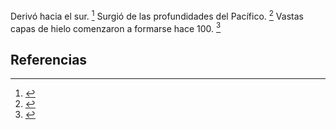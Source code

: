 Derivó hacia el sur. <ref>{{lib|LU|58|4|3}}</ref> Surgió de las profundidades del Pacífico. <ref>{{lib|LU|57|8|21}}</ref> Vastas capas de hielo comenzaron a formarse hace 100. <ref>{{lib|LU|61|7|11}}</ref> 

== Referencias ==

<references />
